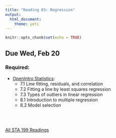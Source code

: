 ```yaml
---
title: "Reading 03: Regression"
output: 
  html_document: 
    theme: yeti
---
```


```r
knitr::opts_chunk$set(echo = TRUE)
```

## Due Wed, Feb 20

### Required:

- [OpenIntro Statistics](https://drive.google.com/file/d/0B-DHaDEbiOGkc1RycUtIcUtIelE/view):
    + 7.1 Line fitting, residuals, and correlation
    + 7.2 Fitting a line by least squares regression
    + 7.3 Types of outliers in linear regression
    + 8.1 Introduction to multiple regression
    + 8.2 Model selection
    
<br>
<br>

[All STA 199 Readings](https://www2.stat.duke.edu/courses/Spring19/sta199.001/reading/readings.html)